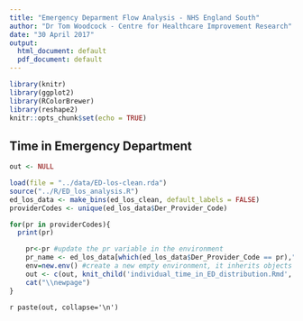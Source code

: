 ```yaml
---
title: "Emergency Deparment Flow Analysis - NHS England South"
author: "Dr Tom Woodcock - Centre for Healthcare Improvement Research"
date: "30 April 2017"
output:
  html_document: default
  pdf_document: default
---
```


```r
library(knitr)
library(ggplot2)
library(RColorBrewer)
library(reshape2)
knitr::opts_chunk$set(echo = TRUE)
```

## Time in Emergency Department

```r
out <- NULL

load(file = "../data/ED-los-clean.rda")
source("../R/ED_los_analysis.R")
ed_los_data <- make_bins(ed_los_clean, default_labels = FALSE)
providerCodes <- unique(ed_los_data$Der_Provider_Code)

for(pr in providerCodes){
  print(pr)

    pr<-pr #update the pr variable in the environment
    pr_name <- ed_los_data[which(ed_los_data$Der_Provider_Code == pr),"Provider_Name"][[1]]
    env=new.env() #create a new empty environment, it inherits objects from the current environment.
    out <- c(out, knit_child('individual_time_in_ED_distribution.Rmd', envir=env))
    cat("\\newpage")
}
```
`r paste(out, collapse='\n')`
